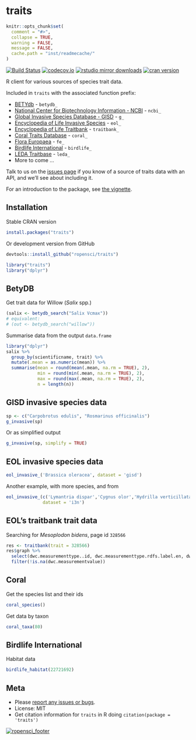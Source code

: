traits
=======

```r
knitr::opts_chunk$set(
  comment = "#>",
  collapse = TRUE,
  warning = FALSE,
  message = FALSE,
  cache.path = "inst/readmecache/"
)
```

[![Build Status](https://travis-ci.org/ropensci/traits.svg?branch=master)](https://travis-ci.org/ropensci/traits)
[![codecov.io](https://codecov.io/github/ropensci/traits/coverage.svg?branch=master)](https://codecov.io/github/ropensci/traits?branch=master)
[![rstudio mirror downloads](http://cranlogs.r-pkg.org/badges/traits)](https://github.com/metacran/cranlogs.app)
[![cran version](http://www.r-pkg.org/badges/version/traits)](http://cran.rstudio.com/web/packages/traits)

R client for various sources of species trait data.

Included in `traits` with the associated function prefix:

* [BETYdb](http://www.betydb.org) - `betydb_`
* [National Center for Biotechnology Information - NCBI](http://www.ncbi.nlm.nih.gov/) - `ncbi_`
* [Global Invasive Species Database - GISD](http://www.issg.org/database/welcome/) - `g_`
* [Encyclopedia of Life Invasive Species](link) - `eol_`
* [Encyclopedia of Life Traitbank](link) - `traitbank_`
* [Coral Traits Database](http://coraltraits.org/) - `coral_`
* [Flora Europaea](http://rbg-web2.rbge.org.uk/FE/fe.html) - `fe_`
* [Birdlife International](http://rbg-web2.rbge.org.uk/FE/fe.html) - `birdlife_`
* [LEDA Traitbase](http://www.leda-traitbase.org/LEDAportal/index.jsp) - `leda_`
* More to come ...

Talk to us on the [issues page](https://github.com/ropensci/traits/issues) if you know of a source of traits data with an API, and we'll see about including it.

For an introduction to the package, see [the vignette](vignettes/traits_intro.Rmd).

## Installation

Stable CRAN version

```r
install.packages("traits")
```

Or development version from GitHub

```r
devtools::install_github("ropensci/traits")
```

```r
library("traits")
library("dplyr")
```

## BetyDB

Get trait data for Willow (_Salix_ spp.)

```r
(salix <- betydb_search("Salix Vcmax"))
# equivalent:
# (out <- betydb_search("willow"))
```

Summarise data from the output `data.frame`

```r
library("dplyr")
salix %>%
  group_by(scientificname, trait) %>%
  mutate(.mean = as.numeric(mean)) %>%
  summarise(mean = round(mean(.mean, na.rm = TRUE), 2),
            min = round(min(.mean, na.rm = TRUE), 2),
            max = round(max(.mean, na.rm = TRUE), 2),
            n = length(n))

```

## GISD invasive species data

```r
sp <- c("Carpobrotus edulis", "Rosmarinus officinalis")
g_invasive(sp)
```

Or as simplified output

```r
g_invasive(sp, simplify = TRUE)
```

## EOL invasive species data

```r
eol_invasive_('Brassica oleracea', dataset = 'gisd')
```

Another example, with more species, and from

```r
eol_invasive_(c('Lymantria dispar','Cygnus olor','Hydrilla verticillata','Pinus concolor'),
              dataset = 'i3n')
```

## EOL's traitbank trait data

Searching for _Mesoplodon bidens_, page id `328566`

```r
res <- traitbank(trait = 328566)
res$graph %>%
  select(dwc.measurementtype..id, dwc.measurementtype.rdfs.label.en, dwc.measurementvalue) %>%
  filter(!is.na(dwc.measurementvalue))
```

## Coral

Get the species list and their ids

```r
coral_species()
```

Get data by taxon

```r
coral_taxa(80)
```

## Birdlife International

Habitat data

```r
birdlife_habitat(22721692)
```

## Meta

* Please [report any issues or bugs](https://github.com/ropensci/traits/issues).
* License: MIT
* Get citation information for `traits` in R doing `citation(package = 'traits')`

[![ropensci_footer](http://ropensci.org/public_images/github_footer.png)](http://ropensci.org)

